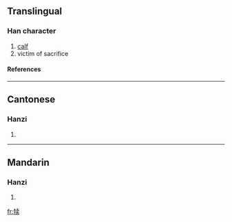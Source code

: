 {{see|犢}}

==Translingual==
===Han character===
{{Han char|rn=93|rad=牛|as=08|sn=12|four=|canj=竹手十弓大 (HQJNK)}}
# [[calf]]
# victim of sacrifice
====References====
{{Han ref|kx=0702.141|hdz=31812.090|uh=728A|ud=29322}}

----
==Cantonese==
===Hanzi===
{{yue-hanzi|jyut=|y=duk6}}
# {{defn|Cantonese}}

----
==Mandarin==
===Hanzi===
{{cmn-hanzi|tra=犢|pin=[[dú]] ([[du2]])|wg=tu<sup>2</sup>}}
# {{defn|Mandarin}}

[[fr:犊]]